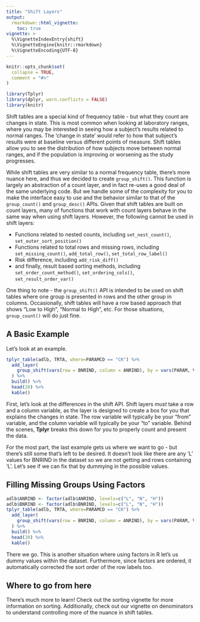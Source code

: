 ```yaml
---
title: "Shift Layers"
output:
  rmarkdown::html_vignette:
    toc: true
vignette: >
  %\VignetteIndexEntry{shift}
  %\VignetteEngine{knitr::rmarkdown}
  %\VignetteEncoding{UTF-8}
---
```


```r
knitr::opts_chunk$set(
  collapse = TRUE,
  comment = "#>"
)
```

```r
library(Tplyr)
library(dplyr, warn.conflicts = FALSE)
library(knitr)
```

Shift tables are a special kind of frequency table - but what they count are changes in state. This is most common when looking at laboratory ranges, where you may be interested in seeing how a subject's results related to normal ranges. The 'change in state' would refer to how that subject's results were at baseline versus different points of measure. Shift tables allow you to see the distribution of how subjects move between normal ranges, and if the population is improving or worsening as the study progresses.

While shift tables are very similar to a normal frequency table, there's more nuance here, and thus we decided to create `group_shift()`. This function is largely an abstraction of a count layer, and in fact re-uses a good deal of the same underlying code. But we handle some of the complexity for you to make the interface easy to use and the behavior similar to that of the `group_count()` and `group_desc()` APIs. Given that shift tables are built on count layers, many of functions that work with count layers behave in the same way when using shift layers. However, the following cannot be used in shift layers:

- Functions related to nested counts, including `set_nest_count()`, `set_outer_sort_position()`
- Functions related to total rows and missing rows, including `set_missing_count()`, `add_total_row()`, `set_total_row_label()`
- Risk difference, including `add_risk_diff()`
- and finally, result based sorting methods, including `set_order_count_method()`, `set_ordering_cols()`, `set_result_order_var()`

One thing to note - the `group_shift()` API is intended to be used on shift tables where one group is presented in rows and the other group in columns. Occasionally, shift tables will have a row based approach that shows "Low to High", "Normal to High", etc. For those situations, `group_count()` will do just fine.

## A Basic Example

Let's look at an example.

```r
tplyr_table(adlb, TRTA, where=PARAMCD == "CK") %>%
  add_layer(
    group_shift(vars(row = BNRIND, column = ANRIND), by = vars(PARAM, VISIT))
  ) %>%
  build() %>%
  head(20) %>%
  kable()
```

First, let's look at the differences in the shift API. Shift layers *must* take a row and a column variable, as the layer is designed to create a box for you that explains the changes in state. The row variable will typically be your "from" variable, and the column variable will typically be your "to" variable. Behind the scenes, **Tplyr** breaks this down for you to properly count and present the data.

For the most part, the last example gets us where we want to go - but there's still some that's left to be desired. It doesn’t look like there are any 'L' values for BNRIND in the dataset so we are not getting and rows containing 'L'. Let’s see if we can fix that by dummying in the possible values.

## Filling Missing Groups Using Factors

```r
adlb$ANRIND <- factor(adlb$ANRIND, levels=c("L", "N", "H"))
adlb$BNRIND <- factor(adlb$BNRIND, levels=c("L", "N", "H"))
tplyr_table(adlb, TRTA, where=PARAMCD == "CK") %>%
  add_layer(
    group_shift(vars(row = BNRIND, column = ANRIND), by = vars(PARAM, VISIT))
  ) %>%
  build() %>%
  head(20) %>%
  kable()
```

There we go. This is another situation where using factors in R let's us dummy values within the dataset. Furthermore, since factors are ordered, it automatically corrected the sort order of the row labels too. 

## Where to go from here

There's much more to learn! Check out the sorting vignette for more information on sorting. Additionally, check out our vignette on denominators to understand controlling more of the nuance in shift tables.
